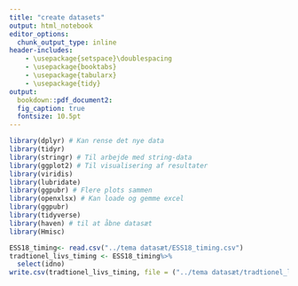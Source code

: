 ---
title: "create datasets"
output: html_notebook
editor_options: 
  chunk_output_type: inline
header-includes:
    - \usepackage{setspace}\doublespacing
    - \usepackage{booktabs} 
    - \usepackage{tabularx}
    - \usepackage{tidy}
output:   
  bookdown::pdf_document2:
  fig_caption: true
  fontsize: 10.5pt
---
```{r hente-pakker, message=FALSE, include=FALSE, echo=FALSE}
library(dplyr) # Kan rense det nye data
library(tidyr)
library(stringr) # Til arbejde med string-data
library(ggplot2) # Til visualisering af resultater
library(viridis)
library(lubridate)
library(ggpubr) # Flere plots sammen
library(openxlsx) # Kan loade og gemme excel
library(ggpubr)
library(tidyverse)
library(haven) # til at åbne datasæt 
library(Hmisc)
```

```{r}
ESS18_timing<- read.csv("../tema datasæt/ESS18_timing.csv")
tradtionel_livs_timing <- ESS18_timing%>%
  select(idno)
write.csv(tradtionel_livs_timing, file = ("../tema datasæt/tradtionel_livs_timing.csv"))
```


 